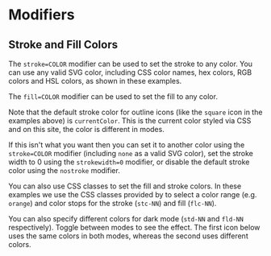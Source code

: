 
# Modifiers

## Stroke and Fill Colors

The `stroke=COLOR` modifier can be used to set the stroke to any color.
You can use any valid SVG color, including CSS color names, hex colors,
RGB colors and HSL colors, as shown in these examples.

<Icons names="square-stroke=orangered square-stroke=#ff4500 square-stroke=rgb(255,69,0) square-stroke=hsl(16,100%,50%)"/>

The `fill=COLOR` modifier can be used to set the fill to any color.

<Icons names="square-fill=orangered square-fill=#ff4500 square-fill=rgb(255,69,0) square-fill=hsl(16,100%,50%)"/>

Note that the default stroke color for outline icons (like the `square` icon
in the examples above) is `currentColor`. This is the current color styled via
CSS and on this site, the color is different in <LightAndDarkToggle/> modes.

If this isn't what you want then you can set it to another color using the
`stroke=COLOR` modifier (including `none` as a valid SVG color), set the
stroke width to 0 using the `strokewidth=0` modifier, or disable the default
stroke color using the `nostroke` modifier.

<Icons names="square-fill=orangered-stroke=darkred square-fill=orangered-stroke=none square-fill=orangered-strokewidth=0 square-fill=orangered-nostroke"/>

You can also use CSS classes to set the fill and stroke colors. In these
examples we use the CSS classes provided by <BadgerCSSLink/> to select a color
range (e.g. `orange`) and color stops for the stroke (`stc-NN`) and fill
(`flc-NN`).

You can also specify different colors for dark mode (`std-NN`
and `fld-NN` respectively).  Toggle between <LightAndDarkToggle/> modes
to see the effect.  The first icon below uses the same colors in both
modes, whereas the second uses different colors.

<Icons names="square.orange.stc-40.flc-60 square.orange.stc-70.flc-80.std-30.fld-20"/>
